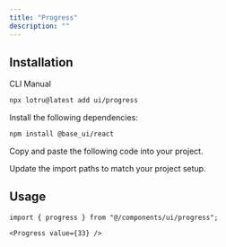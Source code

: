 ```yaml
---
title: "Progress"
description: ""
---
```


<ComponentPreview id="examples/progress-01" />

## Installation

<Tabs defaultValue="cli">

<TabsList>
  <TabsTrigger value="cli">CLI</TabsTrigger>
  <TabsTrigger value="manual">Manual</TabsTrigger>
  <TabsIndicator />
</TabsList>

<TabsContent value="cli">

```bash
npx lotru@latest add ui/progress
```

</TabsContent>

<TabsContent value="manual">

<Steps>

<Step>Install the following dependencies:</Step>

```bash
npm install @base_ui/react
```

<Step>Copy and paste the following code into your project.</Step>

<ComponentSource id="ui/progress" />

<Step>Update the import paths to match your project setup.</Step>

</Steps>

</TabsContent>

</Tabs>

## Usage

```tsx
import { progress } from "@/components/ui/progress";
```

```tsx
<Progress value={33} />
```
